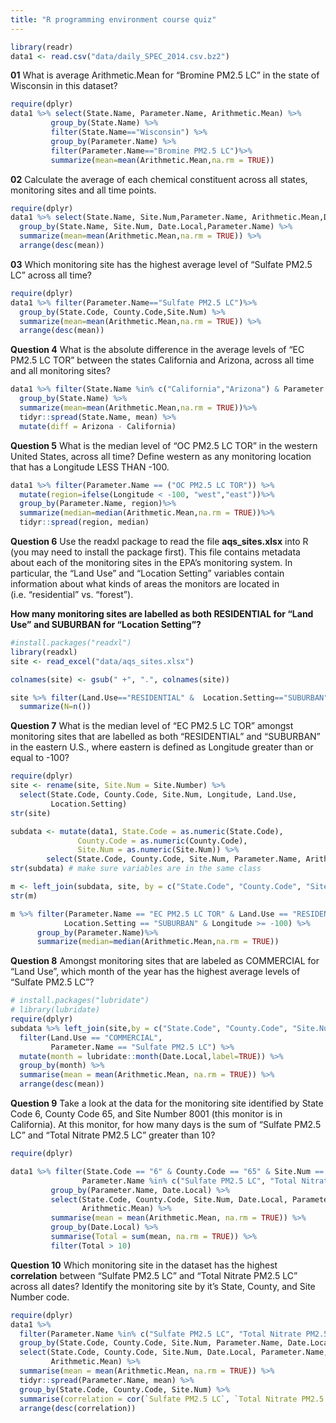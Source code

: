 ```yaml
---
title: "R programming environment course quiz"
---
```


```r
library(readr)
data1 <- read.csv("data/daily_SPEC_2014.csv.bz2")
```


**01**
What is average Arithmetic.Mean for “Bromine PM2.5 LC” in the state of Wisconsin in this dataset?
```r
require(dplyr)
data1 %>% select(State.Name, Parameter.Name, Arithmetic.Mean) %>%
         group_by(State.Name) %>%
         filter(State.Name=="Wisconsin") %>% 
         group_by(Parameter.Name) %>%
         filter(Parameter.Name=="Bromine PM2.5 LC")%>%
         summarize(mean=mean(Arithmetic.Mean,na.rm = TRUE))
```


**02** Calculate the average of each chemical constituent across all states, monitoring sites and all time points.
```r
require(dplyr)
data1 %>% select(State.Name, Site.Num,Parameter.Name, Arithmetic.Mean,Date.Local)%>%
  group_by(State.Name, Site.Num, Date.Local,Parameter.Name) %>%
  summarize(mean=mean(Arithmetic.Mean,na.rm = TRUE)) %>%
  arrange(desc(mean))
```


**03**
Which monitoring site has the highest average level of “Sulfate PM2.5 LC” across all time?
```r
require(dplyr)
data1 %>% filter(Parameter.Name=="Sulfate PM2.5 LC")%>%
  group_by(State.Code, County.Code,Site.Num) %>%
  summarize(mean=mean(Arithmetic.Mean,na.rm = TRUE)) %>%
  arrange(desc(mean))
```


**Question 4**
What is the absolute difference in the average levels of “EC PM2.5 LC TOR” between the states California and Arizona, across all time and all monitoring sites?
```r
data1 %>% filter(State.Name %in% c("California","Arizona") & Parameter.Name == "EC PM2.5 LC TOR") %>%
  group_by(State.Name) %>%
  summarize(mean=mean(Arithmetic.Mean,na.rm = TRUE))%>%
  tidyr::spread(State.Name, mean) %>%
  mutate(diff = Arizona - California)
```

**Question 5**
What is the median level of “OC PM2.5 LC TOR” in the western United States, across all time? 
Define western as any monitoring location that has a Longitude LESS THAN -100.
```r
data1 %>% filter(Parameter.Name == ("OC PM2.5 LC TOR")) %>%
  mutate(region=ifelse(Longitude < -100, "west","east"))%>%
  group_by(Parameter.Name, region)%>%
  summarize(median=median(Arithmetic.Mean,na.rm = TRUE))%>%
  tidyr::spread(region, median)
```
**Question 6**
Use the readxl package to read the file **aqs_sites.xlsx** into R (you may need to install the package first). This file contains metadata about each of the monitoring sites in the EPA’s monitoring system. In particular, the "Land Use" and "Location Setting" variables contain information about what kinds of areas the monitors are located in (i.e. “residential” vs. “forest”).

**How many monitoring sites are labelled as both RESIDENTIAL for "Land Use" and SUBURBAN for "Location Setting"?**
```r
#install.packages("readxl")
library(readxl)
site <- read_excel("data/aqs_sites.xlsx")

colnames(site) <- gsub(" +", ".", colnames(site))

site %>% filter(Land.Use=="RESIDENTIAL" &  Location.Setting=="SUBURBAN")%>%
  summarize(N=n())
```
**Question 7** What is the median level of “EC PM2.5 LC TOR” amongst monitoring sites that are labelled as both “RESIDENTIAL” and “SUBURBAN” in the eastern U.S., where eastern is defined as Longitude greater than or equal to -100?
```r
require(dplyr)
site <- rename(site, Site.Num = Site.Number) %>%
  select(State.Code, County.Code, Site.Num, Longitude, Land.Use, 
         Location.Setting)
str(site)
```
```r
subdata <- mutate(data1, State.Code = as.numeric(State.Code),
               County.Code = as.numeric(County.Code),
               Site.Num = as.numeric(Site.Num)) %>%
        select(State.Code, County.Code, Site.Num, Parameter.Name, Arithmetic.Mean, Date.Local)
str(subdata) # make sure variables are in the same class
```
```r
m <- left_join(subdata, site, by = c("State.Code", "County.Code", "Site.Num"))
str(m)
```
```r
m %>% filter(Parameter.Name == "EC PM2.5 LC TOR" & Land.Use == "RESIDENTIAL" &  
            Location.Setting == "SUBURBAN" & Longitude >= -100) %>%
      group_by(Parameter.Name)%>%
      summarize(median=median(Arithmetic.Mean,na.rm = TRUE))
```
**Question 8** Amongst monitoring sites that are labeled as COMMERCIAL for “Land Use”, which month of the year has the highest average levels of “Sulfate PM2.5 LC”?
```r
# install.packages("lubridate")
# library(lubridate)
require(dplyr)
subdata %>% left_join(site,by = c("State.Code", "County.Code", "Site.Num")) %>%
  filter(Land.Use == "COMMERCIAL",
         Parameter.Name == "Sulfate PM2.5 LC") %>%
  mutate(month = lubridate::month(Date.Local,label=TRUE)) %>%
  group_by(month) %>%
  summarise(mean = mean(Arithmetic.Mean, na.rm = TRUE)) %>%
  arrange(desc(mean))
```
**Question 9** Take a look at the data for the monitoring site identified by State Code 6, County Code 65, and Site Number 8001 (this monitor is in California). At this monitor, for how many days is the sum of “Sulfate PM2.5 LC” and “Total Nitrate PM2.5 LC” greater than 10?
```r
require(dplyr)

data1 %>% filter(State.Code == "6" & County.Code == "65" & Site.Num == "8001" &
                Parameter.Name %in% c("Sulfate PM2.5 LC", "Total Nitrate PM2.5 LC"))%>%
         group_by(Parameter.Name, Date.Local) %>%
         select(State.Code, County.Code, Site.Num, Date.Local, Parameter.Name,
                Arithmetic.Mean) %>%
         summarise(mean = mean(Arithmetic.Mean, na.rm = TRUE)) %>%
         group_by(Date.Local) %>%
         summarise(Total = sum(mean, na.rm = TRUE)) %>%
         filter(Total > 10)
```
**Question 10**  Which monitoring site in the dataset has the highest **correlation** between “Sulfate PM2.5 LC” and “Total Nitrate PM2.5 LC” across all dates? Identify the monitoring site by it’s State, County, and Site Number code.
```r
require(dplyr)
data1 %>%
  filter(Parameter.Name %in% c("Sulfate PM2.5 LC", "Total Nitrate PM2.5 LC")) %>%
  group_by(State.Code, County.Code, Site.Num, Parameter.Name, Date.Local) %>%
  select(State.Code, County.Code, Site.Num, Date.Local, Parameter.Name,
         Arithmetic.Mean) %>%
  summarise(mean = mean(Arithmetic.Mean, na.rm = TRUE)) %>%
  tidyr::spread(Parameter.Name, mean) %>%
  group_by(State.Code, County.Code, Site.Num) %>%
  summarise(correlation = cor(`Sulfate PM2.5 LC`, `Total Nitrate PM2.5 LC`)) %>%
  arrange(desc(correlation))
```


